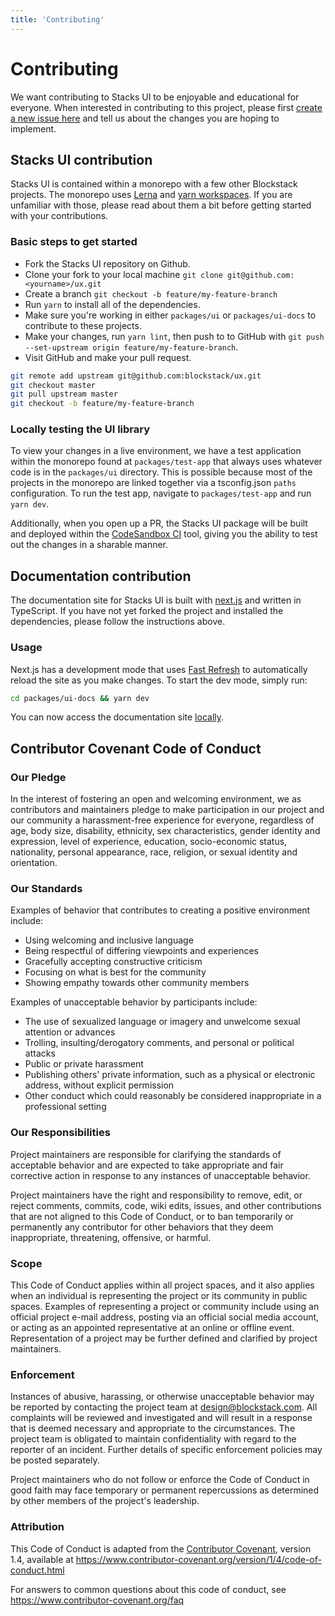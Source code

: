 ```yaml
---
title: 'Contributing'
---
```


# Contributing

We want contributing to Stacks UI to be enjoyable and educational for everyone. When interested in contributing to
this project, please first [create a new issue here](https://github.com/blockstack/ux/issues/new) and tell us about the
changes you are hoping to implement.

## Stacks UI contribution

Stacks UI is contained within a monorepo with a few other Blockstack projects. The monorepo
uses [Lerna](https://github.com/lerna/lerna) and [yarn workspaces](https://classic.yarnpkg.com/en/docs/workspaces/).
If you are unfamiliar with those, please read about them a bit before getting started with your contributions.

### Basic steps to get started

- Fork the Stacks UI repository on Github.
- Clone your fork to your local machine
  `git clone git@github.com:<yourname>/ux.git`
- Create a branch `git checkout -b feature/my-feature-branch`
- Run `yarn` to install all of the dependencies.
- Make sure you're working in either `packages/ui` or `packages/ui-docs` to contribute to these projects.
- Make your changes, run `yarn lint`, then push to to GitHub with
  `git push --set-upstream origin feature/my-feature-branch`.
- Visit GitHub and make your pull request.

```sh
git remote add upstream git@github.com:blockstack/ux.git
git checkout master
git pull upstream master
git checkout -b feature/my-feature-branch
```

### Locally testing the UI library

To view your changes in a live environment, we have a test application within the monorepo found at `packages/test-app`
that always uses whatever code is in the `packages/ui` directory. This is possible because most of the projects in the
monorepo are linked together via a tsconfig.json `paths` configuration. To run the test app, navigate to `packages/test-app`
and run `yarn dev`.

Additionally, when you open up a PR, the Stacks UI package will be built and deployed within the
[CodeSandbox CI](https://codesandbox.io/docs/ci) tool, giving you the ability to test out the changes in a sharable manner.

## Documentation contribution

The documentation site for Stacks UI is built with [next.js](https://github.com/vercel/next.js) and written in TypeScript.
If you have not yet forked the project and installed the dependencies, please follow the instructions above.

### Usage

Next.js has a development mode that uses [Fast Refresh](https://nextjs.org/blog/next-9-4#fast-refresh) to automatically
reload the site as you make changes. To start the dev mode, simply run:

```sh
cd packages/ui-docs && yarn dev
```

You can now access the documentation site [locally](http://localhost:3000).

## Contributor Covenant Code of Conduct

### Our Pledge

In the interest of fostering an open and welcoming environment, we as
contributors and maintainers pledge to make participation in our project and
our community a harassment-free experience for everyone, regardless of age, body
size, disability, ethnicity, sex characteristics, gender identity and expression,
level of experience, education, socio-economic status, nationality, personal
appearance, race, religion, or sexual identity and orientation.

### Our Standards

Examples of behavior that contributes to creating a positive environment
include:

- Using welcoming and inclusive language
- Being respectful of differing viewpoints and experiences
- Gracefully accepting constructive criticism
- Focusing on what is best for the community
- Showing empathy towards other community members

Examples of unacceptable behavior by participants include:

- The use of sexualized language or imagery and unwelcome sexual attention or
  advances
- Trolling, insulting/derogatory comments, and personal or political attacks
- Public or private harassment
- Publishing others' private information, such as a physical or electronic
  address, without explicit permission
- Other conduct which could reasonably be considered inappropriate in a
  professional setting

### Our Responsibilities

Project maintainers are responsible for clarifying the standards of acceptable
behavior and are expected to take appropriate and fair corrective action in
response to any instances of unacceptable behavior.

Project maintainers have the right and responsibility to remove, edit, or
reject comments, commits, code, wiki edits, issues, and other contributions
that are not aligned to this Code of Conduct, or to ban temporarily or
permanently any contributor for other behaviors that they deem inappropriate,
threatening, offensive, or harmful.

### Scope

This Code of Conduct applies within all project spaces, and it also applies when
an individual is representing the project or its community in public spaces.
Examples of representing a project or community include using an official
project e-mail address, posting via an official social media account, or acting
as an appointed representative at an online or offline event. Representation of
a project may be further defined and clarified by project maintainers.

### Enforcement

Instances of abusive, harassing, or otherwise unacceptable behavior may be
reported by contacting the project team at design@blockstack.com. All
complaints will be reviewed and investigated and will result in a response that
is deemed necessary and appropriate to the circumstances. The project team is
obligated to maintain confidentiality with regard to the reporter of an incident.
Further details of specific enforcement policies may be posted separately.

Project maintainers who do not follow or enforce the Code of Conduct in good
faith may face temporary or permanent repercussions as determined by other
members of the project's leadership.

### Attribution

This Code of Conduct is adapted from the [Contributor Covenant][homepage], version 1.4,
available at https://www.contributor-covenant.org/version/1/4/code-of-conduct.html

[homepage]: https://www.contributor-covenant.org

For answers to common questions about this code of conduct, see
https://www.contributor-covenant.org/faq
